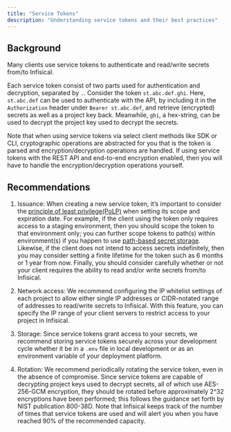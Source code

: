 ```yaml
---
title: "Service Tokens"
description: "Understanding service tokens and their best practices"
---
```


## Background

Many clients use service tokens to authenticate and read/write secrets from/to Infisical.

Each service token consist of two parts used for authentication and decryption, separated by `.`. Consider the token `st.abc.def.ghi`. Here, `st.abc.def` can be used to authenticate with the API, by including it in the `Authorization` header under `Bearer st.abc.def`, and retrieve (encrypted) secrets as well as a project key back. Meanwhile, `ghi`, a hex-string, can be used to decrypt the project key used to decrypt the secrets.

Note that when using service tokens via select client methods like SDK or CLI, cryptographic operations are abstracted for you that is the token is parsed and encryption/decryption operations are handled. If using service tokens with the REST API and end-to-end encryption enabled, then you will have to handle the encryption/decryption operations yourself.

## Recommendations

1. Issuance: When creating a new service token, it’s important to consider the [principle of least privilege(PoLP)](https://en.wikipedia.org/wiki/Principle_of_least_privilege) when setting its scope and expiration date. For example, if the client using the token only requires access to a staging environment, then you should scope the token to that environment only; you can further scope tokens to path(s) within environment(s) if you happen to use [path-based secret storage](/documentation/platform/folder). Likewise, if the client does not intend to access secrets indefinitely, then you may consider setting a finite lifetime for the token such as 6 months or 1 year from now. Finally, you should consider carefully whether or not your client requires the ability to read and/or write secrets from/to Infisical.

2. Network access: We recommend configuring the IP whitelist settings of each project to allow either single IP addresses or CIDR-notated range of addresses to read/write secrets to Infisical. With this feature, you can specify the IP range of your client servers to restrict access to your project in Infisical.

3. Storage: Since service tokens grant access to your secrets, we recommend storing service tokens securely across your development cycle whether it be in a `.env` file in local development or as an environment variable of your deployment platform.

4. Rotation: We recommend periodically rotating the service token, even in the absence of compromise. Since service tokens are capable of decrypting project keys used to decrypt secrets, all of which use AES-256-GCM encryption, they should be rotated before approximately 2^32 encryptions have been performed; this follows the guidance set forth by NIST publication 800-38D. Note that Infisical keeps track of the number of times that service tokens are used and will alert you when you have reached 90% of the recommended capacity.

